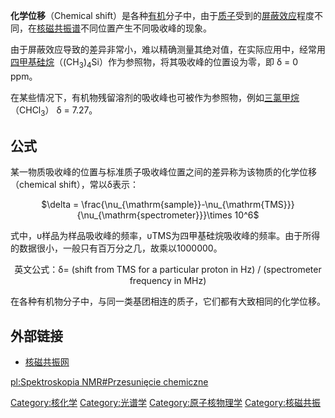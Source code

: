'''化学位移'''（Chemical shift）是各种[[有机|有机]]分子中，由于[[质子|质子]]受到的[[屏蔽效应|屏蔽效应]]程度不同，在[[核磁共振频谱学|核磁共振谱]]不同位置产生不同吸收峰的现象。

由于屏蔽效应导致的差异非常小，难以精确测量其绝对值，在实际应用中，经常用[[四甲基硅烷|四甲基硅烷]]（(CH<sub>3</sub>)<sub>4</sub>Si）作为参照物，将其吸收峰的位置设为零，即 δ = 0 ppm。

在某些情况下，有机物残留溶剂的吸收峰也可被作为参照物，例如[[三氯甲烷|三氯甲烷]]（CHCl<sub>3</sub>） δ = 7.27。

==公式==
某一物质吸收峰的位置与标准质子吸收峰位置之间的差异称为该物质的化学位移（chemical shift），常以δ表示：

<center>
<math>\delta = \frac{\nu_{\mathrm{sample}}-\nu_{\mathrm{TMS}}}{\nu_{\mathrm{spectrometer}}}\times 10^6</math>
</center>

式中，υ样品为样品吸收峰的频率，υTMS为四甲基硅烷吸收峰的频率。由于所得的数据很小，一般只有百万分之几，故乘以1000000。

<center>英文公式：δ= (shift from TMS for a particular proton in Hz) / (spectrometer frequency in MHz)</center>

在各种有机物分子中，与同一类基团相连的质子，它们都有大致相同的化学位移。

==外部链接==
*[http://www.chinanmr.cn 核磁共振网 ] {{Wayback|url=http://www.chinanmr.cn/ |date=20160111204036 }}

{{化学小作品}}
[[Category:核化学|Category:核化学]]
[[Category:光谱学|Category:光谱学]]
[[Category:原子核物理学|Category:原子核物理学]]
[[Category:核磁共振|Category:核磁共振]]

[[pl:Spektroskopia_NMR#Przesunięcie_chemiczne|pl:Spektroskopia NMR#Przesunięcie chemiczne]]